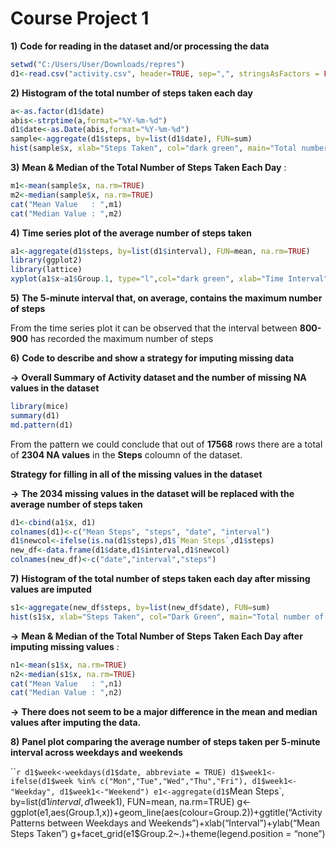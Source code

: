 Course Project 1
====================================


**1)** **Code for reading in the dataset and/or processing the data**

```r
setwd("C:/Users/User/Downloads/repres")
d1<-read.csv("activity.csv", header=TRUE, sep=",", stringsAsFactors = FALSE)
```


**2)** **Histogram of the total number of steps taken each day**

```r
a<-as.factor(d1$date)
abis<-strptime(a,format="%Y-%m-%d")
d1$date<-as.Date(abis,format="%Y-%m-%d")
sample<-aggregate(d1$steps, by=list(d1$date), FUN=sum)
hist(sample$x, xlab="Steps Taken", col="dark green", main="Total number of steps taken each day")
```


**3)** **Mean & Median of the Total Number of Steps Taken Each Day** :

```r
m1<-mean(sample$x, na.rm=TRUE)
m2<-median(sample$x, na.rm=TRUE)
cat("Mean Value   : ",m1)
cat("Median Value : ",m2)
```


**4)** **Time series plot of the average number of steps taken**

```r
a1<-aggregate(d1$steps, by=list(d1$interval), FUN=mean, na.rm=TRUE)
library(ggplot2)
library(lattice)
xyplot(a1$x~a1$Group.1, type="l",col="dark green", xlab="Time Interval", ylab="Average Steps Taken", main="Time series plot of the average number of steps taken")
```


**5)** **The 5-minute interval that, on average, contains the maximum number of steps**

From the time series plot it can be observed that the interval between **800-900** has recorded the maximum number of steps


**6)** **Code to describe and show a strategy for imputing missing data**

**->** **Overall Summary of Activity dataset and the number of missing NA values in the dataset**

```r
library(mice)
summary(d1)
md.pattern(d1)
```

From the pattern we could conclude that out of **17568** rows there are a total of **2304 NA values** in the **Steps** coloumn of the dataset.

**Strategy for filling in all of the missing values in the dataset**

**->** **The 2034 missing values in the dataset will be replaced with the average number of steps taken**

```r
d1<-cbind(a1$x, d1)
colnames(d1)<-c("Mean Steps", "steps", "date", "interval")
d1$newcol<-ifelse(is.na(d1$steps),d1$`Mean Steps`,d1$steps)
new_df<-data.frame(d1$date,d1$interval,d1$newcol)
colnames(new_df)<-c("date","interval","steps")
```


**7)** **Histogram of the total number of steps taken each day after missing values are imputed**

```r
s1<-aggregate(new_df$steps, by=list(new_df$date), FUN=sum)
hist(s1$x, xlab="Steps Taken", col="Dark Green", main="Total number of steps taken/day after imputing missing values")
```

**->** **Mean & Median of the Total Number of Steps Taken Each Day after imputing missing values** :

```r
n1<-mean(s1$x, na.rm=TRUE)
n2<-median(s1$x, na.rm=TRUE)
cat("Mean Value   : ",n1)
cat("Median Value : ",n2)
```

**->** **There does not seem to be a major difference in the mean and median values after imputing the data.**

**8)** **Panel plot comparing the average number of steps taken per 5-minute interval across weekdays and weekends**

```r
d1$week<-weekdays(d1$date, abbreviate = TRUE)
d1$week1<-ifelse(d1$week %in% c("Mon","Tue","Wed","Thu","Fri"), d1$week1<-"Weekday", d1$week1<-"Weekend")
e1<-aggregate(d1$`Mean Steps`, by=list(d1$interval, d1$week1), FUN=mean, na.rm=TRUE)
g<-ggplot(e1,aes(Group.1,x))+geom_line(aes(colour=Group.2))+ggtitle("Activity Patterns between Weekdays and Weekends")+xlab("Interval")+ylab("Mean Steps Taken")
g+facet_grid(e1$Group.2~.)+theme(legend.position = "none")